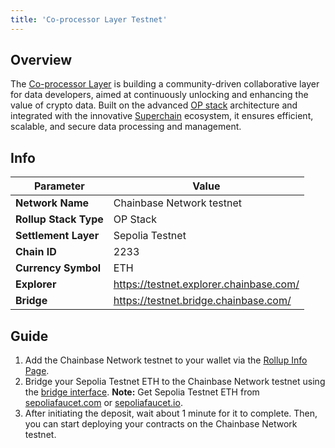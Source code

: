 ```yaml
---
title: 'Co-processor Layer Testnet'
---
```


## Overview
The [Co-processor Layer](/core-concepts/architecture/co_processor_layer) is building a community-driven collaborative layer for data developers, aimed at continuously unlocking and enhancing the value of crypto data. Built on the advanced [OP stack](https://docs.optimism.io/stack/getting-started) architecture and integrated with the innovative [Superchain](https://app.optimism.io/superchain/) ecosystem, it ensures efficient, scalable, and secure data processing and management.

## Info
| **Parameter** | Value |
|-------------------|--------------------------|
| **Network Name** | Chainbase Network testnet |
| **Rollup Stack Type** | OP Stack             |
| **Settlement Layer** | Sepolia Testnet       |
| **Chain ID**      | 2233                     |
| **Currency Symbol**      | ETH               |
| **Explorer**      | https://testnet.explorer.chainbase.com/  |
| **Bridge**      | https://testnet.bridge.chainbase.com/               |

## Guide
1. Add the Chainbase Network testnet to your wallet via the [Rollup Info Page](https://rollup-info.altlayer.io/enough-fog-compact/chainbase_testnet).
2. Bridge your Sepolia Testnet ETH to the Chainbase Network testnet using the [bridge interface](https://testnet.bridge.chainbase.com/).
<Tip>**Note:** Get Sepolia Testnet ETH from [sepoliafaucet.com](https://sepoliafaucet.com/) or [sepoliafaucet.io](https://www.sepoliafaucet.io/).</Tip>
3. After initiating the deposit, wait about 1 minute for it to complete. Then, you can start deploying your contracts on the Chainbase Network testnet.
